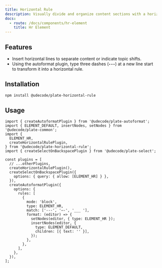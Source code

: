 ```yaml
---
title: Horizontal Rule
description: Visually divide and organize content sections with a horizontal line.
docs:
  - route: /docs/components/hr-element
    title: Hr Element
---
```


<ComponentPreview name="playground-demo" id="hr" />

<PackageInfo>

## Features

- Insert horizontal lines to separate content or indicate topic shifts.
- Using the autoformat plugin, type three dashes (**`---`**) at a new line start to transform it into a horizontal rule.

</PackageInfo>

## Installation

```bash
npm install @udecode/plate-horizontal-rule
```

## Usage

```tsx
import { createAutoformatPlugin } from '@udecode/plate-autoformat';
import { ELEMENT_DEFAULT, insertNodes, setNodes } from '@udecode/plate-common';
import {
  ELEMENT_HR,
  createHorizontalRulePlugin,
} from '@udecode/plate-horizontal-rule';
import { createSelectOnBackspacePlugin } from '@udecode/plate-select';

const plugins = [
  // ...otherPlugins,
  createHorizontalRulePlugin(),
  createSelectOnBackspacePlugin({
    options: { query: { allow: [ELEMENT_HR] } },
  }),
  createAutoformatPlugin({
    options: {
      rules: [
        {
          mode: 'block',
          type: ELEMENT_HR,
          match: ['---', '—-', '___ '],
          format: (editor) => {
            setNodes(editor, { type: ELEMENT_HR });
            insertNodes(editor, {
              type: ELEMENT_DEFAULT,
              children: [{ text: '' }],
            });
          },
        },
      ],
    },
  }),
];
```
